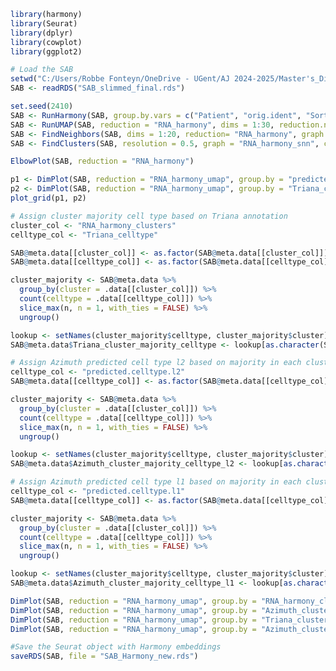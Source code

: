 
```r
library(harmony)
library(Seurat)
library(dplyr)
library(cowplot)
library(ggplot2)
```

```r
# Load the SAB
setwd("C:/Users/Robbe Fonteyn/OneDrive - UGent/AJ 2024-2025/Master's_Dissertation/AML-CITEseq/Data")
SAB <- readRDS("SAB_slimmed_final.rds")
```

```r
set.seed(2410)
SAB <- RunHarmony(SAB, group.by.vars = c("Patient", "orig.ident", "Sorting", "day"), reduction.use = "pca", reduction.save = "RNA_harmony")
SAB <- RunUMAP(SAB, reduction = "RNA_harmony", dims = 1:30, reduction.name = "RNA_harmony_umap")
SAB <- FindNeighbors(SAB, dims = 1:20, reduction= "RNA_harmony", graph.name = c("RNA_harmony_nn", "RNA_harmony_snn"))
SAB <- FindClusters(SAB, resolution = 0.5, graph = "RNA_harmony_snn", cluster.name = "RNA_harmony_clusters")
```

```r
ElbowPlot(SAB, reduction = "RNA_harmony")
```

```r
p1 <- DimPlot(SAB, reduction = "RNA_harmony_umap", group.by = "predicted.celltype.l2", raster = FALSE, label = TRUE) + NoLegend()
p2 <- DimPlot(SAB, reduction = "RNA_harmony_umap", group.by = "Triana_celltype", label = TRUE, raster = FALSE) + NoLegend()
plot_grid(p1, p2)
```

```r
# Assign cluster majority cell type based on Triana annotation
cluster_col <- "RNA_harmony_clusters"
celltype_col <- "Triana_celltype"

SAB@meta.data[[cluster_col]] <- as.factor(SAB@meta.data[[cluster_col]])
SAB@meta.data[[celltype_col]] <- as.factor(SAB@meta.data[[celltype_col]])

cluster_majority <- SAB@meta.data %>%
  group_by(cluster = .data[[cluster_col]]) %>%
  count(celltype = .data[[celltype_col]]) %>%
  slice_max(n, n = 1, with_ties = FALSE) %>%
  ungroup()

lookup <- setNames(cluster_majority$celltype, cluster_majority$cluster)
SAB@meta.data$Triana_cluster_majority_celltype <- lookup[as.character(SAB@meta.data[[cluster_col]])]
```

```r
# Assign Azimuth predicted cell type l2 based on majority in each cluster
celltype_col <- "predicted.celltype.l2"
SAB@meta.data[[celltype_col]] <- as.factor(SAB@meta.data[[celltype_col]])

cluster_majority <- SAB@meta.data %>%
  group_by(cluster = .data[[cluster_col]]) %>%
  count(celltype = .data[[celltype_col]]) %>%
  slice_max(n, n = 1, with_ties = FALSE) %>%
  ungroup()

lookup <- setNames(cluster_majority$celltype, cluster_majority$cluster)
SAB@meta.data$Azimuth_cluster_majority_celltype_l2 <- lookup[as.character(SAB@meta.data[[cluster_col]])]
```

```r
# Assign Azimuth predicted cell type l1 based on majority in each cluster
celltype_col <- "predicted.celltype.l1"
SAB@meta.data[[celltype_col]] <- as.factor(SAB@meta.data[[celltype_col]])

cluster_majority <- SAB@meta.data %>%
  group_by(cluster = .data[[cluster_col]]) %>%
  count(celltype = .data[[celltype_col]]) %>%
  slice_max(n, n = 1, with_ties = FALSE) %>%
  ungroup()

lookup <- setNames(cluster_majority$celltype, cluster_majority$cluster)
SAB@meta.data$Azimuth_cluster_majority_celltype_l1 <- lookup[as.character(SAB@meta.data[[cluster_col]])]
```

```r
DimPlot(SAB, reduction = "RNA_harmony_umap", group.by = "RNA_harmony_clusters",label =TRUE, raster = FALSE) + NoLegend()
DimPlot(SAB, reduction = "RNA_harmony_umap", group.by = "Azimuth_cluster_majority_celltype_l1", label = TRUE, raster = FALSE)
DimPlot(SAB, reduction = "RNA_harmony_umap", group.by = "Triana_cluster_majority_celltype", label = TRUE, raster = FALSE) + NoLegend()
DimPlot(SAB, reduction = "RNA_harmony_umap", group.by = "Azimuth_cluster_majority_celltype_l2", label = TRUE, raster = FALSE)
```

```r
#Save the Seurat object with Harmony embeddings
saveRDS(SAB, file = "SAB_Harmony_new.rds")
```


